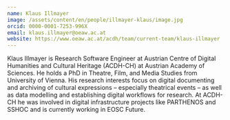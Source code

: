 ```yaml
---
name: Klaus Illmayer
image: /assets/content/en/people/illmayer-klaus/image.jpg
orcid: 0000-0001-7253-996X
email: klaus.illmayer@oeaw.ac.at
website: https://www.oeaw.ac.at/acdh/team/current-team/klaus-illmayer
---
```

Klaus Illmayer is Research Software Engineer at Austrian Centre of Digital Humanities and Cultural Heritage (ACDH-CH) at Austrian Academy of Sciences. He holds a PhD in Theatre, Film, and Media Studies from University of Vienna. His research interests focus on digital documenting and archiving of cultural expressions – especially theatrical events – as well as data modelling and establishing digital workflows for research.
At ACDH-CH he was involved in digital infrastructure projects like PARTHENOS and SSHOC and is currently working in EOSC Future.
